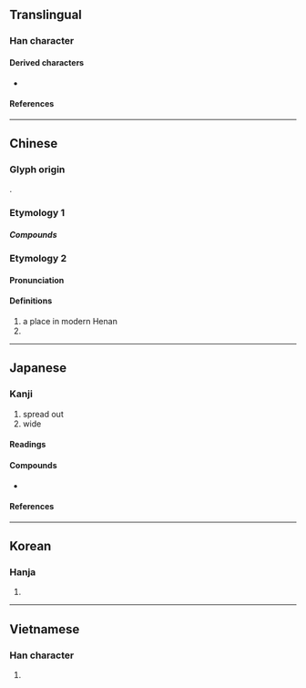 {{also|泛}}
{{character info}}
==Translingual==

===Han character===
{{Han char|rn=85|rad=水|as=02|sn=5|four=37112|canj=ESU|ids=⿰氵㔾}}

====Derived characters====
* {{l|mul|[[𦨲]], [[范]], [[笵]], [[𫈕]], [[䀀]]}}

====References====
{{Han ref|kx=0603.140|dkj=17101|dj=0997.090|hdz=31549.090|uh=6C3E}}

----

==Chinese==

===Glyph origin===
{{Han etym}}
{{Han compound|水|𢎘|c1=s|c2=p|ls=psc}}.

===Etymology 1===
{{zh-see|泛|v}}

=====Compounds=====
{{zh-der|*彗氾畫塗|*氾氾|*氾愛|*氾濫|*氾博|*普氾|*氾拜|*氾濫成災}}

===Etymology 2===
{{zh-forms}}

====Pronunciation====
{{zh-pron
|m=Fán
|cat=pn
}}

====Definitions====
{{zh-hanzi}}

# a place in modern Henan
# {{surname|zh}}

----

==Japanese==

===Kanji===
{{ja-kanji|grade=c|rs=水02}}

# spread out
# wide

====Readings====
{{ja-readings
|goon=ほん<ほむ
|kanon=はん<はむ
|kun=ひろ-がる
|nanori=ひろむ
}}

====Compounds====
* {{ja-r|氾濫|はんらん|gloss=[[flood]], [[inundation]]}}

====References====
{{ja-kref
|ku=4037
|shift=94c3
|jis=4845
|euc=C8C5
|freq=''not ranked''
|nelson=2483
|newnelson=3033
|halpern=''not listed''
|kld=''not listed''
|heisig=2301
|tuttle=3a2.3
}}

----

==Korean==

===Hanja===
{{ko-hanja|hangeul=범|eumhun=|rv=beom|mr=pŏm|y=pem}}

# {{rfdef|ko|sort=水02}}

----

==Vietnamese==

===Han character===
{{vi-hantu|[[phiếm]]|rs=水02}}

# {{rfdef|vi|sort=水02}}